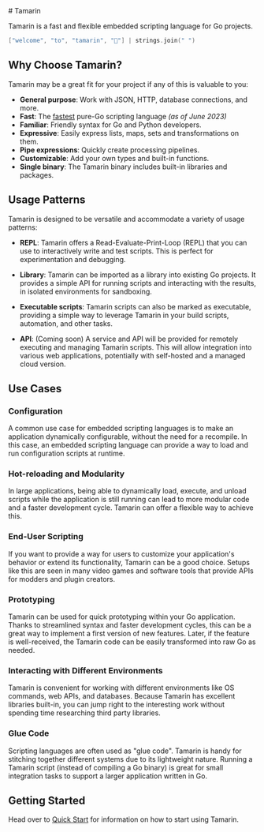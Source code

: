 
<MDXFormatter>
# Tamarin

Tamarin is a fast and flexible embedded scripting language for Go projects.

```go
["welcome", "to", "tamarin", "👋"] | strings.join(" ")
```

## Why Choose Tamarin?

Tamarin may be a great fit for your project if any of this is valuable to you:

- **General purpose**: Work with JSON, HTTP, database connections, and more.
- **Fast**: The [fastest](https://raw.githubusercontent.com/cloudcmds/tamarin/main/bench/fib35.png) pure-Go scripting language _(as of June 2023)_
- **Familiar**: Friendly syntax for Go and Python developers.
- **Expressive**: Easily express lists, maps, sets and transformations on them.
- **Pipe expressions**: Quickly create processing pipelines.
- **Customizable**: Add your own types and built-in functions.
- **Single binary**: The Tamarin binary includes built-in libraries and packages.

## Usage Patterns

Tamarin is designed to be versatile and accommodate a variety of usage patterns:

- **REPL**: Tamarin offers a Read-Evaluate-Print-Loop (REPL) that you can use to interactively write and test scripts. This is perfect for experimentation and debugging.

- **Library**: Tamarin can be imported as a library into existing Go projects. It provides a simple API for running scripts and interacting with the results, in isolated environments for sandboxing.

- **Executable scripts**: Tamarin scripts can also be marked as executable, providing a simple way to leverage Tamarin in your build scripts, automation, and other tasks.

- **API**: (Coming soon) A service and API will be provided for remotely executing and managing Tamarin scripts. This will allow integration into various web applications, potentially with self-hosted and a managed cloud version.

## Use Cases

### Configuration

A common use case for embedded scripting languages is to make an application
dynamically configurable, without the need for a recompile. In this case,
an embedded scripting language can provide a way to load and run configuration
scripts at runtime.

### Hot-reloading and Modularity

In large applications, being able to dynamically load, execute, and unload
scripts while the application is still running can lead to more modular code and
a faster development cycle. Tamarin can offer a flexible way to achieve this.

### End-User Scripting

If you want to provide a way for users to customize your application's behavior
or extend its functionality, Tamarin can be a good choice. Setups like this are
seen in many video games and software tools that provide APIs for modders and
plugin creators.

### Prototyping

Tamarin can be used for quick prototyping within your Go application. Thanks to
streamlined syntax and faster development cycles, this can be a great way to
implement a first version of new features. Later, if the feature is well-received,
the Tamarin code can be easily transformed into raw Go as needed.

### Interacting with Different Environments

Tamarin is convenient for working with different environments like OS commands,
web APIs, and databases. Because Tamarin has excellent libraries built-in, you
can jump right to the interesting work without spending time researching third
party libraries.

### Glue Code

Scripting languages are often used as "glue code". Tamarin is handy for stitching
together different systems due to its lightweight nature. Running a Tamarin script
(instead of compiling a Go binary) is great for small integration tasks to support
a larger application written in Go.

## Getting Started

Head over to [Quick Start](quick-start.md) for information on how to start using
Tamarin.
</MDXFormatter>